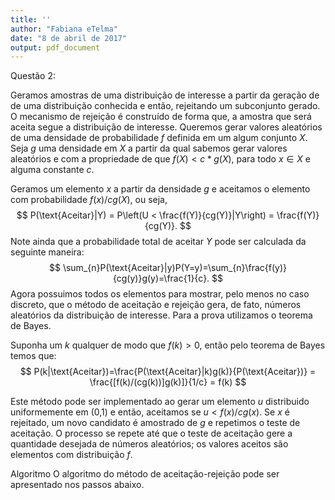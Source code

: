 ---
title: ''
author: "Fabiana eTelma"
date: "8 de abril de 2017"
output: pdf_document
---
Questão 2:

Geramos amostras de uma distribuição de interesse a partir da geração de de uma distribuição conhecida e então, rejeitando um subconjunto gerado. O mecanismo de rejeição é construído de forma que, a amostra que será aceita segue a distribuição de interesse.
Queremos gerar valores aleatórios de uma densidade de probabilidade $f$ definida em um algum conjunto $X$.
 Seja $g$ uma densidade em $X$ a partir da qual sabemos gerar valores aleatórios e com a propriedade de que
$f(X) < c*g(X)$, para todo $x \in X$ e alguma constante $c$.

Geramos um elemento $x$ a partir da densidade $g$ e aceitamos o elemento com probabilidade $f(x)/cg(X)$, ou seja,
$$
P(\text{Aceitar}|Y) = P\left(U < \frac{f(Y)}{cg(Y)}|Y\right) = \frac{f(Y)}{cg(Y)}.
$$
Note ainda que a probabilidade total de aceitar $Y$ pode ser calculada da seguinte maneira:
$$
\sum_{n}P(\text{Aceitar}|y)P(Y=y)=\sum_{n}\frac{f(y)}{cg(y)}g(y)=\frac{1}{c}.
$$
Agora possuimos todos os elementos para mostrar, pelo menos no caso discreto, que o método de aceitação e rejeição gera, de fato, números aleatórios da distribuição de interesse. Para a prova utilizamos o teorema de Bayes.

Suponha um $k$ qualquer de modo que $f(k)>0$, então pelo teorema de Bayes temos que: 
$$
P(k|\text{Aceitar})=\frac{P(\text{Aceitar}|k)g(k)}{P(\text{Aceitar})} = \frac{[f(k)/(cg(k))]g(k)]}{1/c} = f(k)
$$

Este método pode ser implementado ao gerar um elemento $u$ distribuido uniformemente em (0,1) e então, aceitamos se $u < f(x)/cg(x)$. 
Se $x$ é rejeitado, um novo candidato é amostrado de $g$ e repetimos o teste de aceitação. 
O processo se repete até que o teste de aceitação gere a quantidade desejada de números aleatórios; os valores aceitos são elementos com distribuição $f$.

Algoritmo
O algoritmo do método de aceitação-rejeição pode ser apresentado nos passos abaixo.
\begin{enumerate}
\item{Simula-se o valor $x$ com densidade $g$ }
\item{Gera-se um número aleatório $u \sim \text{Unif}(0,1)$}
\item{Se $u < f(x)/cg(x)$, aceita-se o valor e para. Caso contrário, retorna-se ao passo 1.}
\end{enumerate}